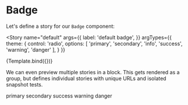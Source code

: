 


<Meta title="Atoms/Badge" component={Badge} />


# Badge

<ArgsTable of={Badge} />

Let's define a story for our `Badge` component:

<Story
  name="default"
  args={{
    label: 'default badge',
  }}
  argTypes={{
    theme: {
      control: 'radio',
      options: [
        'primary',
        'secondary',
        'info',
        'success',
        'warning',
        'danger'
      ],
    }
  }}
>
  {Template.bind({})}
</Story>

We can even preview multiple stories in a block. This
gets rendered as a group, but defines individual stories
with unique URLs and isolated snapshot tests.

<Canvas>
  <Story name="primary">
    <Badge theme="primary">primary</Badge>
  </Story>
  <Story name="secondary">
    <Badge theme="secondary">secondary</Badge>
  </Story>
  <Story name="success">
    <Badge theme="success">success</Badge>
  </Story>
  <Story name="warning">
    <Badge theme="warning">warning</Badge>
  </Story>
  <Story name="danger">
    <Badge theme="danger">danger</Badge>
  </Story>
</Canvas>


